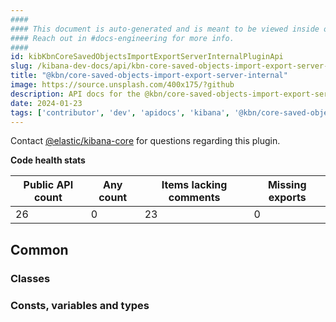 ```yaml
---
####
#### This document is auto-generated and is meant to be viewed inside our experimental, new docs system.
#### Reach out in #docs-engineering for more info.
####
id: kibKbnCoreSavedObjectsImportExportServerInternalPluginApi
slug: /kibana-dev-docs/api/kbn-core-saved-objects-import-export-server-internal
title: "@kbn/core-saved-objects-import-export-server-internal"
image: https://source.unsplash.com/400x175/?github
description: API docs for the @kbn/core-saved-objects-import-export-server-internal plugin
date: 2024-01-23
tags: ['contributor', 'dev', 'apidocs', 'kibana', '@kbn/core-saved-objects-import-export-server-internal']
---
```




Contact [@elastic/kibana-core](https://github.com/orgs/elastic/teams/kibana-core) for questions regarding this plugin.

**Code health stats**

| Public API count  | Any count | Items lacking comments | Missing exports |
|-------------------|-----------|------------------------|-----------------|
| 26 | 0 | 23 | 0 |

## Common

### Classes
<DocDefinitionList data={kbnCoreSavedObjectsImportExportServerInternalObj.common.classes}/>

### Consts, variables and types
<DocDefinitionList data={kbnCoreSavedObjectsImportExportServerInternalObj.common.misc}/>

